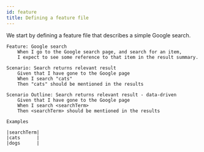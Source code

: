 ---
id: feature
title: Defining a feature file
---

We start by defining a feature file that describes a simple Google search.

```gherkin
Feature: Google search
	When I go to the Google search page, and search for an item,
	I expect to see some reference to that item in the result summary.

Scenario: Search returns relevant result
	Given that I have gone to the Google page
	When I search "cats"
	Then "cats" should be mentioned in the results

Scenario Outline: Search returns relevant result - data-driven
	Given that I have gone to the Google page
    When I search <searchTerm>
	Then <searchTerm> should be mentioned in the results

Examples

|searchTerm|
|cats      |
|dogs      |
```


